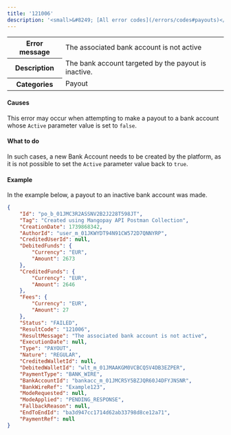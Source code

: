 ```yaml
---
title: '121006'  
description: '<small>&#8249; [All error codes](/errors/codes#payouts)</small>'
---
```

  
<table>
    <tbody>
        <tr>
            <th class="header"><strong>Error message</strong></th>
            <td class="table-content">The associated bank account is not active</td>
        </tr>
        <tr>
            <th class="header"><strong>Description</strong></th>
            <td class="table-content">The bank account targeted by the payout is inactive.</td>
        </tr>
        <tr>
            <th class="header"><strong>Categories</strong></th>
            <td class="table-content">  
<div class="label">Payout</div>
</td>
        </tr>
    </tbody>
</table>  

#### Causes  

This error may occur when attempting to make a payout to a bank account whose `Active` parameter value is set to `false`.  

#### What to do  

In such cases, a new Bank Account needs to be created by the platform, as it is not possible to set the `Active` parameter value back to `true`.  

#### Example  

In the example below, a payout to an inactive bank account was made.  
```json API Response
{
    "Id": "po_b_01JMC3R2ASSNV2B2J228T598JT",
    "Tag": "Created using Mangopay API Postman Collection",
    "CreationDate": 1739868342,
    "AuthorId": "user_m_01JKWYDT94N91CW572D7QNNYRP",
    "CreditedUserId": null,
    "DebitedFunds": {
        "Currency": "EUR",
        "Amount": 2673
    },
    "CreditedFunds": {
        "Currency": "EUR",
        "Amount": 2646
    },
    "Fees": {
        "Currency": "EUR",
        "Amount": 27
    },
    "Status": "FAILED",
    "ResultCode": "121006",
    "ResultMessage": "The associated bank account is not active",
    "ExecutionDate": null,
    "Type": "PAYOUT",
    "Nature": "REGULAR",
    "CreditedWalletId": null,
    "DebitedWalletId": "wlt_m_01JMAAKGM0VCBCQ5V4DB3EZPER",
    "PaymentType": "BANK_WIRE",
    "BankAccountId": "bankacc_m_01JMCR5Y5BZJQR60J4DFYJNSNR",
    "BankWireRef": "Example123",
    "ModeRequested": null,
    "ModeApplied": "PENDING_RESPONSE",
    "FallbackReason": null,
    "EndToEndId": "ba3d947cc1714d62ab33798d8ce12a71",
    "PaymentRef": null
}
```